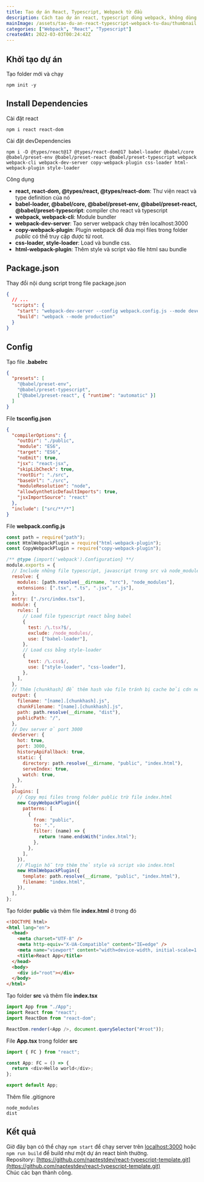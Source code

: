 ```yaml
---
title: Tạo dự án React, Typescript, Webpack từ đầu
description: Cách tạo dự án react, typescript dùng webpack, không dùng create-react-app
mainImage: /assets/tao-du-an-react-typescript-webpack-tu-dau/thumbnail.png
categories: ["Webpack", "React", "Typescript"]
createdAt: 2022-03-03T00:24:42Z
---
```


## Khởi tạo dự án

Tạo folder mới và chạy

```
npm init -y
```

## Install Dependencies

Cài đặt react

```
npm i react react-dom
```

Cài đặt devDependencies

```
npm i -D @types/react@17 @types/react-dom@17 babel-loader @babel/core @babel/preset-env @babel/preset-react @babel/preset-typescript webpack webpack-cli webpack-dev-server copy-webpack-plugin css-loader html-webpack-plugin style-loader
```

Công dụng

- **react, react-dom, @types/react, @types/react-dom**: Thư viện react và type definition của nó
- **babel-loader, @babel/core, @babel/preset-env, @babel/preset-react, @babel/preset-typescript**: compiler cho react và typescript
- **webpack, webpack-cli**: Module bundler
- **webpack-dev-server**: Tạo server webpack chạy trên localhost:3000
- **copy-webpack-plugin**: Plugin webpack để đưa mọi files trong folder _public_ có thể truy cập được từ root.
- **css-loader, style-loader**: Load và bundle css.
- **html-webpack-plugin**: Thêm style và script vào file html sau bundle

## Package.json

Thay đổi nội dung script trong file package.json

```json mark=4:5
{
  // ...
  "scripts": {
    "start": "webpack-dev-server --config webpack.config.js --mode development",
    "build": "webpack --mode production"
  }
}
```

## Config

Tạo file **.babelrc**

```json
{
  "presets": [
    "@babel/preset-env",
    "@babel/preset-typescript",
    ["@babel/preset-react", { "runtime": "automatic" }]
  ]
}
```

File **tsconfig.json**

```json
{
  "compilerOptions": {
    "outDir": "./public",
    "module": "ES6",
    "target": "ES6",
    "noEmit": true,
    "jsx": "react-jsx",
    "skipLibCheck": true,
    "rootDir": "./src",
    "baseUrl": "./src",
    "moduleResolution": "node",
    "allowSyntheticDefaultImports": true,
    "jsxImportSource": "react"
  },
  "include": ["src/**/*"]
}
```

File **webpack.config.js**

```javascript
const path = require("path");
const HtmlWebpackPlugin = require("html-webpack-plugin");
const CopyWebpackPlugin = require("copy-webpack-plugin");

/** @type {import('webpack').Configuration} **/
module.exports = {
  // Include những file typescript, javascript trong src và node_modules
  resolve: {
    modules: [path.resolve(__dirname, "src"), "node_modules"],
    extensions: [".tsx", ".ts", ".jsx", ".js"],
  },
  entry: ["./src/index.tsx"],
  module: {
    rules: [
      // Load file typescript react bằng babel
      {
        test: /\.tsx?$/,
        exclude: /node_modules/,
        use: ["babel-loader"],
      },
      // Load css bằng style-loader
      {
        test: /\.css$/,
        use: ["style-loader", "css-loader"],
      },
    ],
  },
  // Thêm [chunkhash] để thêm hash vào file tránh bị cache bởi cdn nếu trùng file name.
  output: {
    filename: "[name].[chunkhash].js",
    chunkFilename: "[name].[chunkhash].js",
    path: path.resolve(__dirname, "dist"),
    publicPath: "/",
  },
  // Dev server ở port 3000
  devServer: {
    hot: true,
    port: 3000,
    historyApiFallback: true,
    static: {
      directory: path.resolve(__dirname, "public", "index.html"),
      serveIndex: true,
      watch: true,
    },
  },
  plugins: [
    // Copy mọi files trong folder public trừ file index.html
    new CopyWebpackPlugin({
      patterns: [
        {
          from: "public",
          to: ".",
          filter: (name) => {
            return !name.endsWith("index.html");
          },
        },
      ],
    }),
    // Plugin hỗ trợ thêm thẻ style và script vào index.html
    new HtmlWebpackPlugin({
      template: path.resolve(__dirname, "public", "index.html"),
      filename: "index.html",
    }),
  ],
};
```

Tạo folder **public** và thêm file **index.html** ở trong đó

```html
<!DOCTYPE html>
<html lang="en">
  <head>
    <meta charset="UTF-8" />
    <meta http-equiv="X-UA-Compatible" content="IE=edge" />
    <meta name="viewport" content="width=device-width, initial-scale=1.0" />
    <title>React App</title>
  </head>
  <body>
    <div id="root"></div>
  </body>
</html>
```

Tạo folder **src** và thêm file **index.tsx**

```typescript
import App from "./App";
import React from "react";
import ReactDom from "react-dom";

ReactDom.render(<App />, document.querySelector("#root"));
```

File **App.tsx** trong folder **src**

```typescript
import { FC } from "react";

const App: FC = () => {
  return <div>Hello world</div>;
};

export default App;
```

Thêm file .gitignore

```
node_modules
dist
```

## Kết quả

Giờ đây bạn có thể chạy `npm start` để chạy server trên [localhost:3000](http://localhost:3000) hoặc `npm run build` để build như một dự án react bình thường.  
Repository: [https://github.com/naptestdev/react-typescript-template.git](https://github.com/naptestdev/react-typescript-template.git)  
Chúc các bạn thành công.
